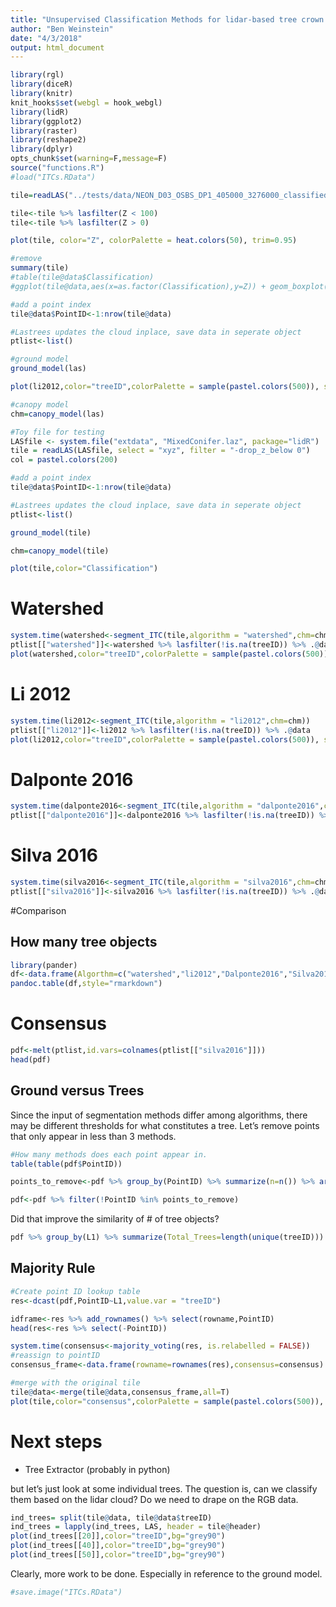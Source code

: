 ```yaml
---
title: "Unsupervised Classification Methods for lidar-based tree crown deliniation"
author: "Ben Weinstein"
date: "4/3/2018"
output: html_document
---
```


```r
library(rgl)
library(diceR)
library(knitr)
knit_hooks$set(webgl = hook_webgl)
library(lidR)
library(ggplot2)
library(raster)
library(reshape2)
library(dplyr)
opts_chunk$set(warning=F,message=F)
source("functions.R")
#load("ITCs.RData")
```

```r
tile=readLAS("../tests/data/NEON_D03_OSBS_DP1_405000_3276000_classified_point_cloud.laz")

tile<-tile %>% lasfilter(Z < 100)
tile<-tile %>% lasfilter(Z > 0)

plot(tile, color="Z", colorPalette = heat.colors(50), trim=0.95)

#remove 
summary(tile)
#table(tile@data$Classification)
#ggplot(tile@data,aes(x=as.factor(Classification),y=Z)) + geom_boxplot()

#add a point index
tile@data$PointID<-1:nrow(tile@data)

#Lastrees updates the cloud inplace, save data in seperate object
ptlist<-list()

#ground model
ground_model(las)

plot(li2012,color="treeID",colorPalette = sample(pastel.colors(500)), size = 1)

#canopy model
chm=canopy_model(las)
```

```r
#Toy file for testing
LASfile <- system.file("extdata", "MixedConifer.laz", package="lidR")
tile = readLAS(LASfile, select = "xyz", filter = "-drop_z_below 0")
col = pastel.colors(200)

#add a point index
tile@data$PointID<-1:nrow(tile@data)

#Lastrees updates the cloud inplace, save data in seperate object
ptlist<-list()

ground_model(tile)

chm=canopy_model(tile)

plot(tile,color="Classification")
```

# Watershed

```r
system.time(watershed<-segment_ITC(tile,algorithm = "watershed",chm=chm))
ptlist[["watershed"]]<-watershed %>% lasfilter(!is.na(treeID)) %>% .@data
plot(watershed,color="treeID",colorPalette = sample(pastel.colors(500)), size = 1)
```

# Li 2012

```r
system.time(li2012<-segment_ITC(tile,algorithm = "li2012",chm=chm))
ptlist[["li2012"]]<-li2012 %>% lasfilter(!is.na(treeID)) %>% .@data
plot(li2012,color="treeID",colorPalette = sample(pastel.colors(500)), size = 1)
```
# Dalponte 2016

```r
system.time(dalponte2016<-segment_ITC(tile,algorithm = "dalponte2016",chm=chm))
ptlist[["dalponte2016"]]<-dalponte2016 %>% lasfilter(!is.na(treeID)) %>% .@data

```

# Silva 2016

```r
system.time(silva2016<-segment_ITC(tile,algorithm = "silva2016",chm=chm))
ptlist[["silva2016"]]<-silva2016 %>% lasfilter(!is.na(treeID)) %>% .@data 
```

#Comparison

## How many tree objects
```r
library(pander)
df<-data.frame(Algorthm=c("watershed","li2012","Dalponte2016","Silva2016"),Total_Trees=c( max(ptlist[["watershed"]]$treeID,na.rm=T),max(ptlist[["li2012"]]$treeID,na.rm=T), max(ptlist[["dalponte2016"]]$treeID,na.rm=T), max(ptlist[["silva2016"]]$treeID,na.rm=T)))
pandoc.table(df,style="rmarkdown")
```

# Consensus

```r
pdf<-melt(ptlist,id.vars=colnames(ptlist[["silva2016"]]))
head(pdf)
```

## Ground versus Trees

Since the input of segmentation methods differ among algorithms, there may be different thresholds for what constitutes a tree. Let's remove points that only appear in less than 3 methods.

```r
#How many methods does each point appear in.
table(table(pdf$PointID))

points_to_remove<-pdf %>% group_by(PointID) %>% summarize(n=n()) %>% arrange(n) %>% filter(n < 3) %>% .$PointID

pdf<-pdf %>% filter(!PointID %in% points_to_remove)
```

Did that improve the similarity of # of tree objects?

```r
pdf %>% group_by(L1) %>% summarize(Total_Trees=length(unique(treeID)))

```

## Majority Rule

```r
#Create point ID lookup table
res<-dcast(pdf,PointID~L1,value.var = "treeID")

idframe<-res %>% add_rownames() %>% select(rowname,PointID)
head(res<-res %>% select(-PointID))

system.time(consensus<-majority_voting(res, is.relabelled = FALSE))
#reassign to pointID
consensus_frame<-data.frame(rowname=rownames(res),consensus=consensus) %>% inner_join(idframe) %>% select(PointID,consensus)

#merge with the original tile
tile@data<-merge(tile@data,consensus_frame,all=T)
plot(tile,color="consensus",colorPalette = sample(pastel.colors(500)), size = 1)
```

# Next steps

* Tree Extractor (probably in python)

but let's just look at some individual trees. The question is, can we classify them based on the lidar cloud? Do we need to drape on the RGB data.

```r
ind_trees= split(tile@data, tile@data$treeID)
ind_trees = lapply(ind_trees, LAS, header = tile@header)
plot(ind_trees[[20]],color="treeID",bg="grey90")
plot(ind_trees[[40]],color="treeID",bg="grey90")
plot(ind_trees[[50]],color="treeID",bg="grey90")

```

Clearly, more work to be done. Especially in reference to the ground model. 

```r
#save.image("ITCs.RData")
```
